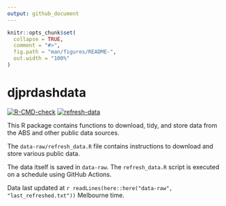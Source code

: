 ```yaml
---
output: github_document
---
```


<!-- README.md is generated from README.Rmd. Please edit that file -->

```r
knitr::opts_chunk$set(
  collapse = TRUE,
  comment = "#>",
  fig.path = "man/figures/README-",
  out.width = "100%"
)
```

# djprdashdata

<!-- badges: start -->
[![R-CMD-check](https://github.com/djpr-data/djprdashdata/workflows/R-CMD-check/badge.svg)](https://github.com/djpr-data/djprdashdata/actions) [![refresh-data](https://github.com/djpr-data/djprdashdata/workflows/refresh-data/badge.svg)](https://github.com/djpr-data/djprdashdata/actions)
<!-- badges: end -->

This R package contains functions to download, tidy, and store data from
the ABS and other public data sources.

The `data-raw/refresh_data.R` file contains instructions to download and store various public data. 

The data itself is saved in `data-raw`. 
The `refresh_data.R`
script is executed on a schedule using GitHub Actions.

Data last updated at `r readLines(here::here("data-raw", "last_refreshed.txt"))` 
Melbourne time.
